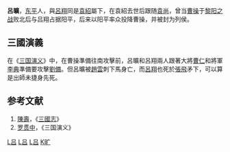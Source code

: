 '''呂曠'''{{BD|？||？||catIdx=}}，[[东平|东平]]人，與[[呂翔|呂翔]]同是[[袁紹|袁紹]]屬下，在袁紹去世后跟随[[袁尚|袁尚]]，曾当[[曹操|曹操]]于[[黎阳之战|黎阳之战]]败北后与吕翔占据阳平，后来以阳平率众投降曹操，并被封为列侯。
==三國演義==
在《[[三国演义|三国演义]]》中，在曹操準備往南攻擊前，呂曠和呂翔兩人跟著大將[[曹仁|曹仁]]和將軍[[李典|李典]]準備要攻擊[[劉備|劉備]]。但呂曠被[[趙雲|趙雲]]刺下馬身亡，而[[呂翔|呂翔]]也死於[[張飛|張飛]]矛下，可以算是出師未捷身先死。

==参考文献==
#[[陳壽|陳壽]]，《[[三國志|三國志]]》
#[[罗贯中|罗贯中]]，《三国演义》

{{汉朝人物小作品}}
[[Category:三國軍事人物|L吕]]
[[Category:曹魏軍事人物|L吕]]
[[Category:東平人|L吕]]
[[Category:吕姓|K旷]]
